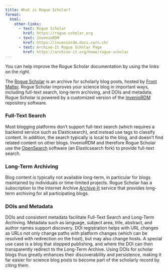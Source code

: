```yaml
---
title: What is Rogue Scholar?
format:
  html:
    other-links:
      - text: Rogue Scholar
        href: https://rogue-scholar.org
      - text: InvenioRDM
        href: https://inveniordm.docs.cern.ch/
      - text: Archive-It Rogue Scholar Page
        href: https://archive-it.org/home/rogue-scholar
---
```


:::{.callout-tip}
You can help improve the Rogue Scholar documentation by using the links on the right.
:::

The [Rogue Scholar](https://rogue-scholar.org) is an archive for scholarly blog posts, hosted by [Front Matter](https://front-matter.io). 
Rogue Scholar improves your science blog in important ways, including full-text search, long-term archiving, and DOIs and metadata. Rogue Scholar is powered by a customized version of the [InvenioRDM](https://inveniordm.docs.cern.ch/) repository software.

### Full-Text Search

Most blogging platforms don't support full-text search (which requires a backend service such as Elasticsearch), and instead use tags to classify content. In addition, the search typically is local to the blog, and doesn't find related content on other blogs. InvenioRDM and therefore Rogue Scholar use the [OpenSearch](https://opensearch.org/) software (an Elasticsearch fork) to provide full-text search.

### Long-Term Archiving

Blog content is typically not available long-term, in particular for blogs maintained by individuals or time-limited projects. Rogue Scholar has a subscription to the Internet Archive [Archive-It](https://archive-it.org/home/rogue-scholar) service that provides long-term archiving for all participating blogs.

### DOIs and Metadata

DOIs and consistent metadata facilitate Full-Text Search and Long-Term Archiving. Metadata such as language, subject area, title, abstract, and author names support discovery. DOI registration helps with URL changes as URLs not only change paths with platform changes (which can be resolved with redirection on the host), but may also change hosts. A special use case is a blog that stopped publishing, and where the DOI can then transparently redirect to the Long-Term Archive. Using DOIs for scholar blogs thus greatly enhances their discoverability and persistence, making it far easier for science blog posts to become part of the scholarly record by citing them.
